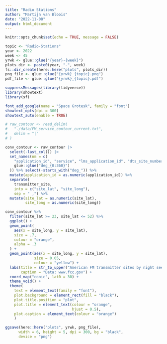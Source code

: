 ```yaml
---
title: "Radio Stations"
author: "Martijn van Bloois"
date: "2022-11-08"
output: html_document
---
```


```r
knitr::opts_chunk$set(echo = TRUE, message = FALSE)
```

```r
topic <- "Radio-Stations"
year <- 2022
week <- 45
yrwk <- glue::glue("{year}-{week}")
plots_dir <- paste0(year, "-", week)
fs::dir_create(here::here("plots", plots_dir))
png_file <- glue::glue("{yrwk}_{topic}.png")
pdf_file <- glue::glue("{yrwk}_{topic}.pdf")
```

```r
suppressMessages(library(tidyverse))
library(showtext)
library(sf)
```

```r
font_add_google(name = "Space Grotesk", family = "font")
showtext_opts(dpi = 300)
showtext_auto(enable = TRUE)
```


```r
# raw_contour <- read_delim(
#   "./data/FM_service_contour_current.txt",
#   delim = "|"
# )

conv_contour <- raw_contour |>
  select(-last_col()) |>
  set_names(nm = c(
    "application_id", "service", "lms_application_id", "dts_site_number", "transmitter_site",
    glue::glue("deg_{0:360}")
  )) %>% select(-starts_with("deg_")) %>% 
  mutate(application_id = as.numeric(application_id)) %>% 
  separate(
    transmitter_site, 
    into = c("site_lat", "site_long"), 
    sep = " ,") %>% 
  mutate(site_lat = as.numeric(site_lat),
         site_long = as.numeric(site_long))

conv_contour %>%
  filter(site_lat >= 23, site_lat <= 52) %>%
  ggplot() +
  geom_point(
    aes(x = site_long, y = site_lat),
    size = .7,
    colour = "orange",
    alpha = .3
  ) +
  geom_point(aes(x = site_long, y = site_lat),
             size = 0.05,
             colour = "yellow") +
  labs(title = str_to_upper("American FM transmitter sites by night seen from space"),
       caption = "Data: www.fcc.gov") +
  coord_map("conic", lat0 = 30) +
  theme_void() +
  theme(
    text = element_text(family = "font"),
    plot.background = element_rect(fill = "black"),
    plot.title.position = "plot",
    plot.title = element_text(colour = "orange",
                              hjust = 0.5),
    plot.caption = element_text(colour = "orange")
    )
```

```r
ggsave(here::here("plots", yrwk, png_file),
      width = 6, height = 5, dpi = 300, bg = "black",
      device = "png")
```


